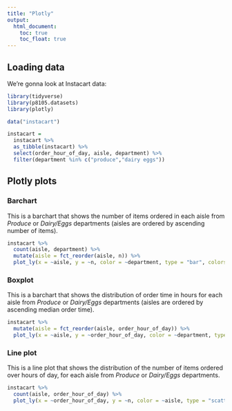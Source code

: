 ```yaml
---
title: "Plotly"
output:
  html_document:
    toc: true
    toc_float: true
---
```


## Loading data
We're gonna look at Instacart data:

```r
library(tidyverse)
library(p8105.datasets)
library(plotly)
```

```r
data("instacart")

instacart = 
  instacart %>% 
  as_tibble(instacart) %>% 
  select(order_hour_of_day, aisle, department) %>% 
  filter(department %in% c("produce","dairy eggs"))
```


## Plotly plots
### Barchart
This is a barchart that shows the number of items ordered in each aisle from _Produce_ or _Dairy/Eggs_ departments (aisles are ordered by ascending number of items).
```r
instacart %>% 
  count(aisle, department) %>% 
  mutate(aisle = fct_reorder(aisle, n)) %>% 
  plot_ly(x = ~aisle, y = ~n, color = ~department, type = "bar", colors = "viridis")
```

### Boxplot
This is a barchart that shows the distribution of order time in hours for each aisle from _Produce_ or _Dairy/Eggs_ departments (aisles are ordered by ascending median order time).
```r
instacart %>% 
  mutate(aisle = fct_reorder(aisle, order_hour_of_day)) %>% 
  plot_ly(x = ~aisle, y = ~order_hour_of_day, color = ~department, type = "box", colors = "viridis")
```

### Line plot
This is a line plot that shows the distribution of the number of items ordered over hours of day, for each aisle from _Produce_ or _Dairy/Eggs_ departments.
```r
instacart %>% 
  count(aisle, order_hour_of_day) %>% 
  plot_ly(x = ~order_hour_of_day, y = ~n, color = ~aisle, type = "scatter", mode = "line", colors = "viridis")
```

